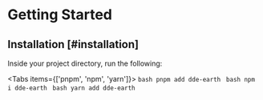 
# Getting Started

## Installation [#installation]

Inside your project directory, run the following:

<Tabs items={['pnpm', 'npm', 'yarn']}>
  <Tab>```bash pnpm add dde-earth ```</Tab>
  <Tab>```bash npm i dde-earth ```</Tab>
  <Tab>```bash yarn add dde-earth ```</Tab>
</Tabs>
